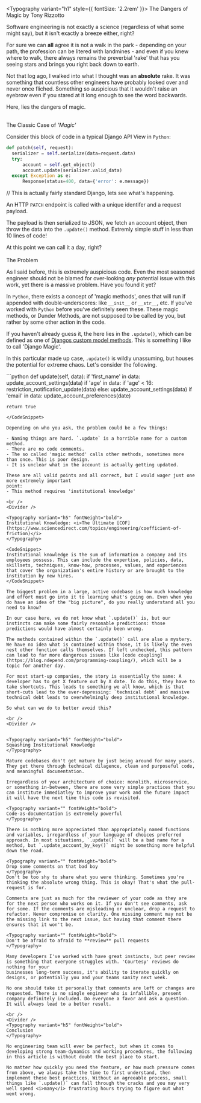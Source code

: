 
<Typography variant="h1" style={{ fontSize: '2.2rem' }}>
The Dangers of Magic
<Typography>by Tony Rizzotto</Typography>
</Typography>

<Typography variant="p">
Software engineering is not exactly a science (regardless of what some might say), but it isn't exactly a breeze either, right? 

For sure we can **all** agree it is not a walk in the park - depending on your path, the profession can be litered with landmines - and even if you knew where to walk, there always remains the preverbial 'rake' that has you seeing stars and brings you right back down to earth.

Not that log ago, I walked into what I thought was an **absolute** rake. It was something that countless other engineers have probably looked over and never once fliched. Something so auspicious that it wouldn't raise an eyebrow even if you stared at it long enough to see the word backwards. 

Here, lies the dangers of magic.
</Typography>

<br/>
<Divider />
<Typography variant="h5" fontWeight="bold">
The Classic Case of <i>'Magic'</i>
</Typography>

Consider this block of code in a typical Django API View in `Python`:
<CodeSnippet>
```python
def patch(self, request):
  serializer = self.serialize(data=request.data)  
  try:
      account = self.get_object()
      account.update(serializer.valid_data)
  except Exception as e: 
      Response(status=400, data={'error': e.message})
```

\// This is actually fairly standard Django, lets see what's happening.
</CodeSnippet>

An HTTP `PATCH` endpoint is called with a unique identifer and a request payload.

The payload is then serialized to JSON, we fetch an account object, then throw the data into the `.update()` method. Extremly simple stuff in less than 10 lines of code!

At this point we can call it a day, right?
<br/>
<Divider />
<br/>
<Typography variant="h5" fontWeight="bold">
The Problem
</Typography>

As I said before, this is extremely auspicious code. Even the most seasoned engineer should not be blamed for over-looking <i>any</i>
potential issue with this work, yet there is a massive problem. Have you found it yet?

In `Python`, there exists a concept of 'magic methods', ones that will run if appended with double-underscores: like `__init__` or `__str__`, etc. If you've worked with `Python` before you've definitely seen these. These magic methods, or Dunder Methods, are not supposed to be called by you, but rather by some other action in the code.

If you haven't already guess it, the here lies in the `.update()`, which can be defined as one of [Djangos custom model methods](https://docs.djangoproject.com/en/4.2/howto/custom-model-fields/#how-to-create-custom-model-fields).
This is something I like to call 'Django Magic'.  

In this particular made up case, `.update()` is wildly unassuming, but houses the potential for extreme chaos. Let's consider the following.

<CodeSnippet>
```python
def update(self, data):
    if 'first_name' in data:
        update_account_settings(data)
    if 'age' in data:
        if 'age' < 16:
            restriction_notification_update(data)
        else:
            update_account_settings(data)
    if 'email' in data:
        update_account_preferences(date)

    return true
```
</CodeSnippet>

Depending on who you ask, the problem could be a few things:

- Naming things are hard. `.update` is a horrible name for a custom method.
- There are no code comments.
- The so called 'magic method' calls other methods, sometimes more than once. This is poor design.
- It is unclear what in the account is actually getting updated.

These are all valid points and all correct, but I would wager just one more extremely important
point:
- This method requires 'institutional knowledge'

<br />
<Divider />

<Typography variant="h5" fontWeight="bold">
Institutional Knowledge: <i>The Ultimate [COF](https://www.sciencedirect.com/topics/engineering/coefficient-of-friction)</i> 
</Typography>

<CodeSnippet>
Institutional knowledge is the sum of information a company and its employees possess. This can include the expertise, policies, data, skillsets, techniques, know-how, processes, values, and experiences that cover the organization's entire history or are brought to the institution by new hires.
</CodeSnippet>

The biggest problem in a large, active codebase is how much knowledge and effort must go into it to learning what's going on. Even when you do have an idea of the "big picture", do you really understand all you need to know?

In our case here, we do not know what `.update()` is, but our instincts can make some fairly resonable predictions: those predictions would have almost certainly been wrong. 

The methods contained within the `.update()` call are also a mystery. We have no idea what is contained within those, it is likely the even nest other function calls themselves. If left unchecked, this pattern can lead to far more dangerous issues like [code coupling](https://blog.ndepend.com/programming-coupling/), which will be a topic for another day.

For most start-up companies, the story is essentially the same: A developer has to get X feature out by X date. To do this, they have to take shortcuts. This leads to something we all know, which is that short-cuts lead to the ever-depressing: `technical debt` and massive technical debt leads to overwhelmingly deep institutional knowledge.

So what can we do to better avoid this?

<br />
<Divider />


<Typography variant="h5" fontWeight="bold">
Squashing Institutional Knowledge
</Typography>

Mature codebases don't get mature by just being around for many years. They get there through technical dilagence, clean and purposeful code, and meaningful documentation. 

Irregardless of your architecture of choice: monolith, microservice, or something in-between, there are some very simple practices that you can institute immediatley to improve your work and the future impact it will have the next time this code is revisited.

<Typography variant="" fontWeight="bold">
Code-as-documentation is extremely powerful
</Typography>

There is nothing more appreciated than appropriately named functions and variables, irregardless of your language of choices preferred approach. In most situations, `.update()` will be a bad name for a method, but `.update_account_by_key()` might be something more helpful down the road.

<Typography variant="" fontWeight="bold">
Drop some comments on that bad boy
</Typography>
Don't be too shy to share what you were thinking. Sometimes you're thinking the absolute wrong thing. This is okay! That's what the pull-request is for.

Comments are just as much for the reviewer of your code as they are for the next person who works on it. If you don't see comments, ask for some. If the comments are misleading or unclear, drop a request to refactor. Never compromise on clarity. One missing comment may not be the missing link to the next issue, but having that comment there ensures that it won't be.

<Typography variant="" fontWeight="bold">
Don't be afraid to afraid to **review** pull requests
</Typography>

Many developers I've worked with have great instincts, but peer review is something that everyone struggles with. 'Courtesy' reviews do nothing for your 
businesses long-term success, it's ability to iterate quickly on designs, or potentially you and your teams sanity next week.

No one should take it personally that comments are left or changes are requested. There is no single engineer who is infallible, present company definitely included. Do everyone a favor and ask a question. It will always lead to a better result.

<br />
<Divider />
<Typography variant="h5" fontWeight="bold">
Conclusion
</Typography>

No engineering team will ever be perfect, but when it comes to developing strong team-dynamics and working procedures, the following in this article is without doubt the best place to start. 

No matter how quickly you need the feature, or how much pressure comes from above, we always take the time to first understand, then implement these best practices. Without an agreeable process, small things like `.update()` can fall through the cracks and you may very well spend <i>many</i> frustrating hours trying to figure out what went wrong.